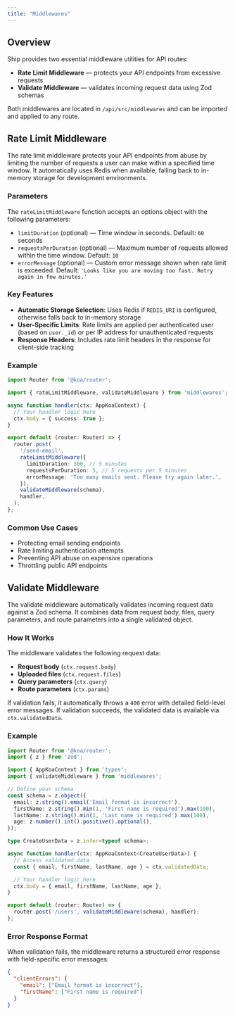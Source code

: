 ```yaml
---
title: "Middlewares"
---
```


## Overview

Ship provides two essential middleware utilities for API routes:
- **Rate Limit Middleware** — protects your API endpoints from excessive requests
- **Validate Middleware** — validates incoming request data using Zod schemas

Both middlewares are located in `/api/src/middlewares` and can be imported and applied to any route.

## Rate Limit Middleware

The rate limit middleware protects your API endpoints from abuse by limiting the number of requests a user can make within a specified time window. It automatically uses Redis when available, falling back to in-memory storage for development environments.

### Parameters

The `rateLimitMiddleware` function accepts an options object with the following parameters:

- `limitDuration` (optional) — Time window in seconds. Default: `60` seconds
- `requestsPerDuration` (optional) — Maximum number of requests allowed within the time window. Default: `10`
- `errorMessage` (optional) — Custom error message shown when rate limit is exceeded. Default: `'Looks like you are moving too fast. Retry again in few minutes.'`

### Key Features

- **Automatic Storage Selection**: Uses Redis if `REDIS_URI` is configured, otherwise falls back to in-memory storage
- **User-Specific Limits**: Rate limits are applied per authenticated user (based on `user._id`) or per IP address for unauthenticated requests
- **Response Headers**: Includes rate limit headers in the response for client-side tracking

### Example

```typescript
import Router from '@koa/router';

import { rateLimitMiddleware, validateMiddleware } from 'middlewares';

async function handler(ctx: AppKoaContext) {
  // Your handler logic here
  ctx.body = { success: true };
}

export default (router: Router) => {
  router.post(
    '/send-email',
    rateLimitMiddleware({
      limitDuration: 300, // 5 minutes
      requestsPerDuration: 5, // 5 requests per 5 minutes
      errorMessage: 'Too many emails sent. Please try again later.',
    }),
    validateMiddleware(schema),
    handler,
  );
};
```

### Common Use Cases

- Protecting email sending endpoints
- Rate limiting authentication attempts
- Preventing API abuse on expensive operations
- Throttling public API endpoints

## Validate Middleware

The validate middleware automatically validates incoming request data against a Zod schema. It combines data from request body, files, query parameters, and route parameters into a single validated object.

### How It Works

The middleware validates the following request data:
- **Request body** (`ctx.request.body`)
- **Uploaded files** (`ctx.request.files`)
- **Query parameters** (`ctx.query`)
- **Route parameters** (`ctx.params`)

If validation fails, it automatically throws a `400` error with detailed field-level error messages. If validation succeeds, the validated data is available via `ctx.validatedData`.

### Example

```typescript
import Router from '@koa/router';
import { z } from 'zod';

import { AppKoaContext } from 'types';
import { validateMiddleware } from 'middlewares';

// Define your schema
const schema = z.object({
  email: z.string().email('Email format is incorrect'),
  firstName: z.string().min(1, 'First name is required').max(100),
  lastName: z.string().min(1, 'Last name is required').max(100),
  age: z.number().int().positive().optional(),
});

type CreateUserData = z.infer<typeof schema>;

async function handler(ctx: AppKoaContext<CreateUserData>) {
  // Access validated data
  const { email, firstName, lastName, age } = ctx.validatedData;

  // Your handler logic here
  ctx.body = { email, firstName, lastName, age };
}

export default (router: Router) => {
  router.post('/users', validateMiddleware(schema), handler);
};
```

### Error Response Format

When validation fails, the middleware returns a structured error response with field-specific error messages:

```json
{
  "clientErrors": {
    "email": ["Email format is incorrect"],
    "firstName": ["First name is required"]
  }
}
```
